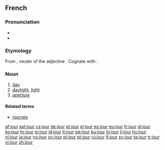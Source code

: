==French==

===Pronunciation===
* {{IPA|/ʒuʁ/|lang=fr}}
* {{audio|Fr-jour.ogg|audio}}

===Etymology===
From {{etyl|la|fr}} {{term|diurnum|lang=la}}, neuter of the adjective {{term|diurnus||of the day|lang=la}}. Cognate with {{term|dies|diēs|day|lang=la}}.

===Noun===
{{fr-noun|m}}

# [[day]]
# [[daylight]], [[light]]
# [[aperture]]

====Related terms====
* [[journée]]

[[af:jour]]
[[ast:jour]]
[[cs:jour]]
[[de:jour]]
[[et:jour]]
[[el:jour]]
[[es:jour]]
[[eu:jour]]
[[fr:jour]]
[[gl:jour]]
[[ko:jour]]
[[hr:jour]]
[[io:jour]]
[[id:jour]]
[[it:jour]]
[[sw:jour]]
[[ku:jour]]
[[lo:jour]]
[[li:jour]]
[[hu:jour]]
[[nl:jour]]
[[ja:jour]]
[[no:jour]]
[[oc:jour]]
[[pl:jour]]
[[pt:jour]]
[[ru:jour]]
[[fi:jour]]
[[sv:jour]]
[[ta:jour]]
[[tr:jour]]
[[vi:jour]]
[[zh:jour]]
